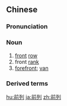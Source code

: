 ==Chinese==
{{zh-forms}}

===Pronunciation===
{{zh-pron
|m=qiánliè
|c=cin4 lit6
|mn=xm,qz,zz:chiân-lia̍t/tw:chêng-lia̍t
|cat=n
}}

===Noun===
{{zh-noun}}

# [[front]] [[row]]
# front [[rank]]
# [[forefront]]; [[van]]

===Derived terms===
{{zh-der|前列腺}}

{{zh-cat|Advanced}}

[[hu:前列]]
[[ja:前列]]
[[zh:前列]]